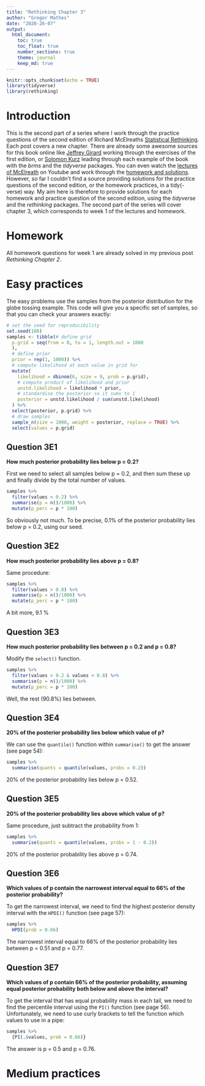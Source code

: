 ```yaml
---
title: "Rethinking Chapter 3"
author: "Gregor Mathes"
date: "2020-26-07"
output:
  html_document: 
    toc: true
    toc_float: true
    number_sections: true  
    theme: journal
    keep_md: true
---
```


```r
knitr::opts_chunk$set(echo = TRUE)
library(tidyverse)
library(rethinking)
```

# Introduction 

This is the second part of a series where I work through the practice questions of the second edition of Richard McElreaths [Statistical Rethinking](https://xcelab.net/rm/statistical-rethinking/). Each post covers a new chapter. There are already some awesome sources for this book online like [Jeffrey Girard](https://jmgirard.com/statistical-rethinking-ch2/) working through the exercises of the first edition, or [Solomon Kurz](https://bookdown.org/ajkurz/Statistical_Rethinking_recoded/) leading through each example of the book with the *brms* and the *tidyverse* packages. You can even watch the [lectures of McElreath](https://www.youtube.com/playlist?list=PLDcUM9US4XdNM4Edgs7weiyIguLSToZRI) on Youtube and work through the [homework and solutions](https://github.com/rmcelreath/statrethinking_winter2019/tree/master/homework).
However, so far I couldn't find a source providing solutions for the practice questions of the second edition, or the homework practices, in a tidy(-verse) way. My aim here is therefore to provide solutions for each homework and practice question of the second edition, using the *tidyverse* and the *rethinking* packages. The second part of the series will cover chapter 3, which corresponds to week 1 of the lectures and homework. 

# Homework

All homework questions for week 1 are already solved in my previous post *Rethinking Chapter 2*.

# Easy practices

The easy problems use the samples from the posterior distribution for the globe tossing example. This code will give you a specific set of samples, so that you can check your answers exactly: 

```r
# set the seed for reproducibility
set.seed(100)
samples <- tibble(# define grid
  p.grid = seq(from = 0, to = 1, length.out = 1000
  ),
  # define prior
  prior = rep(1, 1000)) %>%
  # compute likelihood at each value in grid for
  mutate(
    likelihood = dbinom(6, size = 9, prob = p.grid),
    # compute product of likelihood and prior
    unstd.likelihood = likelihood * prior,
    # standardise the posterior so it sums to 1
    posterior = unstd.likelihood / sum(unstd.likelihood)
  ) %>%
  select(posterior, p.grid) %>%
  # draw samples
  sample_n(size = 1000, weight = posterior, replace = TRUE) %>% 
  select(values = p.grid)
```

## Question 3E1

**How much posterior probability lies below p = 0.2?**

First we need to select all samples below p = 0.2, and then sum these up and finally divide by the total number of values. 

```r
samples %>% 
  filter(values < 0.2) %>%
  summarise(p = n()/1000) %>% 
  mutate(p_perc = p * 100)
```

So obviously not much. To be precise, 0.1% of the posterior probability lies below p = 0.2, using our seed.

## Question 3E2

**How much posterior probability lies above p = 0.8?**

Same procedure:

```r
samples %>% 
  filter(values > 0.8) %>%
  summarise(p = n()/1000) %>% 
  mutate(p_perc = p * 100)
```

A bit more, 9.1 %

## Question 3E3

**How much posterior probability lies between p = 0.2 and p = 0.8?**

Modify the `select()` function. 

```r
samples %>% 
  filter(values > 0.2 & values < 0.8) %>%
  summarise(p = n()/1000) %>% 
  mutate(p_perc = p * 100)
```

Well, the rest (90.8%) lies between. 

## Question 3E4

**20% of the posterior probability lies below which value of p?**

We can use the `quantile()` function within `summarise()` to get the answer (see page 54):

```r
samples %>% 
  summarise(quants = quantile(values, probs = 0.2))
```

20% of the posterior probability lies below p = 0.52.


## Question 3E5
**20% of the posterior probability lies above which value of p?**

Same procedure, just subtract the probability from 1:

```r
samples %>% 
  summarise(quants = quantile(values, probs = 1 - 0.2))
```

20% of the posterior probability lies above p = 0.74.

## Question 3E6

**Which values of p contain the narrowest interval equal to 66% of the posterior probability?**

To get the narrowest interval, we need to find the highest posterior density interval with the `HPDI()` function (see page 57):

```r
samples %>% 
  HPDI(prob = 0.66)
```

The narrowest interval equal to 66% of the posterior probability lies between p = 0.51 and p = 0.77.

## Question 3E7
**Which values of p contain 66% of the posterior probability, assuming equal posterior probability both below and above the interval?**

To get the interval that has equal probability mass in each tail, we need to find the percentile interval using the `PI()` function (see page 56). Unfortunately, we need to use curly brackets to tell the function which values to use in a pipe:

```r
samples %>% 
  {PI(.$values, prob = 0.66)}
```

The answer is p = 0.5 and p = 0.76.

# Medium practices
